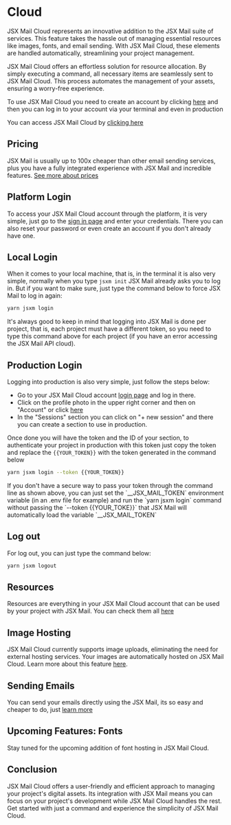 
# Cloud

JSX Mail Cloud represents an innovative addition to the JSX Mail suite of services. This feature takes the hassle out of managing essential resources like images, fonts, and email sending. With JSX Mail Cloud, these elements are handled automatically, streamlining your project management.

JSX Mail Cloud offers an effortless solution for resource allocation. By simply executing a command, all necessary items are seamlessly sent to JSX Mail Cloud. This process automates the management of your assets, ensuring a worry-free experience.

To use JSX Mail Cloud you need to create an account by clicking [here](/cloud/sign-up) and then you can log in to your account via your terminal and even in production

You can access JSX Mail Cloud by [clicking here](/cloud/app)

## Pricing

JSX Mail is usually up to 100x cheaper than other email sending services, plus you have a fully integrated experience with JSX Mail and incredible features. [See more about prices](/cloud/pricing)

## Platform Login

To access your JSX Mail Cloud account through the platform, it is very simple, just go to the [sign in page](/cloud/sign-in) and enter your credentials. There you can also reset your password or even create an account if you don't already have one.

## Local Login

When it comes to your local machine, that is, in the terminal it is also very simple, normally when you type `jsxm init` JSX Mail already asks you to log in. But if you want to make sure, just type the command below to force JSX Mail to log in again:

```sh
yarn jsxm login
```

It's always good to keep in mind that logging into JSX Mail is done per project, that is, each project must have a different token, so you need to type this command above for each project (if you have an error accessing the JSX Mail API cloud).

## Production Login

Logging into production is also very simple, just follow the steps below:

- Go to your JSX Mail Cloud account [login page](/cloud/sign-in) and log in there.
- Click on the profile photo in the upper right corner and then on "Account" or click [here](/cloud/app/account)
- In the "Sessions" section you can click on "+ new session" and there you can create a section to use in production.

Once done you will have the token and the ID of your section, to authenticate your project in production with this token just copy the token and replace the `{{YOUR_TOKEN}}` with the token generated in the command below

```sh
yarn jsxm login --token {{YOUR_TOKEN}}
```

<Callout emoji="🌟">
If you don't have a secure way to pass your token through the command line as shown above, you can just set the `__JSX_MAIL_TOKEN` environment variable (in an .env file for example) and run the `yarn jsxm login` command without passing the `--token {{YOUR_TOKE}}` that JSX Mail will automatically load the variable `__JSX_MAIL_TOKEN`
</Callout>

## Log out

For log out, you can just type the command below:

```sh
yarn jsxm logout
```

## Resources

Resources are everything in your JSX Mail Cloud account that can be used by your project with JSX Mail. You can check them all [here](/cloud/app/resources)

## Image Hosting

JSX Mail Cloud currently supports image uploads, eliminating the need for external hosting services. Your images are automatically hosted on JSX Mail Cloud. Learn more about this feature [here](/docs/image).

## Sending Emails

You can send your emails directly using the JSX Mail, its so easy and cheaper to do, just [learn more](/docs/email)

## Upcoming Features: Fonts
Stay tuned for the upcoming addition of font hosting in JSX Mail Cloud.

## Conclusion
JSX Mail Cloud offers a user-friendly and efficient approach to managing your project's digital assets. Its integration with JSX Mail means you can focus on your project's development while JSX Mail Cloud handles the rest. Get started with just a command and experience the simplicity of JSX Mail Cloud.